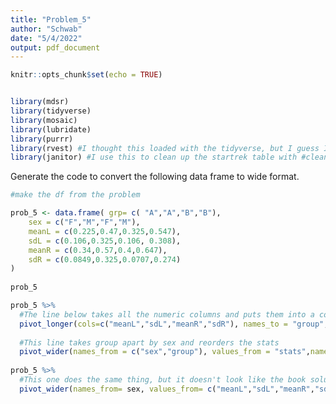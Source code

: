 ```yaml
---
title: "Problem_5"
author: "Schwab"
date: "5/4/2022"
output: pdf_document
---
```


```r
knitr::opts_chunk$set(echo = TRUE)


library(mdsr)
library(tidyverse)
library(mosaic)
library(lubridate)
library(purrr)
library(rvest) #I thought this loaded with the tidyverse, but I guess I need to load it separately. 
library(janitor) #I use this to clean up the startrek table with #clean_names.

```
Generate the code to convert the following data frame to wide format.
```r
#make the df from the problem 

prob_5 <- data.frame( grp= c( "A","A","B","B"), 
    sex = c("F","M","F","M"), 
    meanL = c(0.225,0.47,0.325,0.547),
    sdL = c(0.106,0.325,0.106, 0.308), 
    meanR = c(0.34,0.57,0.4,0.647),
    sdR = c(0.0849,0.325,0.0707,0.274)
)
 
prob_5

```

```r


prob_5 %>%
  #The line below takes all the numeric columns and puts them into a column called group. 
  pivot_longer(cols=c("meanL","sdL","meanR","sdR"), names_to = "group",values_to = "stats" ) %>%
  
  #This line takes group apart by sex and reorders the stats
  pivot_wider(names_from = c("sex","group"), values_from = "stats",names_sep = ".")
  
prob_5 %>%
  #This one does the same thing, but it doesn't look like the book solution 
  pivot_wider(names_from= sex, values_from= c("meanL","sdL","meanR","sdR"),names_sep = ".") 



```